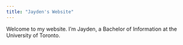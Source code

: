 ```yaml
---
title: "Jayden's Website"
---
```


Welcome to my website. I'm Jayden, a Bachelor of Information at the University of Toronto.
